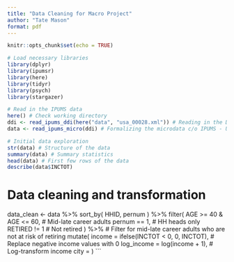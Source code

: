 ```yaml
---
title: "Data Cleaning for Macro Project"
author: "Tate Mason"
format: pdf
---
```


```r
knitr::opts_chunk$set(echo = TRUE)
```

```r
# Load necessary libraries
library(dplyr)
library(ipumsr)
library(here)
library(tidyr)
library(psych)
library(stargazer)
```

```r
# Read in the IPUMS data
here() # Check working directory
ddi <- read_ipums_ddi(here("data", "usa_00028.xml")) # Reading in the DDI
data <- read_ipums_micro(ddi) # Formalizing the microdata c/o IPUMS - UMN
```

```r
# Initial data exploration
str(data) # Structure of the data
summary(data) # Summary statistics
head(data) # First few rows of the data
describe(data$INCTOT)
```

# Data cleaning and transformation
data_clean <- data %>%
  sort_by(
    HHID,
    pernum
  ) %>%
  filter(
    AGE >= 40 & AGE <= 60, # Mid-late career adults
    pernum == 1, # HH heads only
    RETIRED != 1 # Not retired
  ) %>% # Filter for mid-late career adults who are not at risk of retiring 
  mutate(
    income = ifelse(INCTOT < 0, 0, INCTOT), # Replace negative income values with 0
    log_income = log(income + 1), # Log-transform income
    city = 
  )
```
